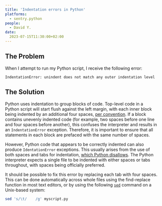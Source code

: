 ```yaml
---
title: 'Indentation errors in Python'
platforms: 
  - sentry.python
people: 
  - David Y.
date: 
  2023-07-15T11:30:00+02:00
---
```


## The Problem

When I attempt to run my Python script, I receive the following error:

```
IndentationError: unindent does not match any outer indentation level
```

## The Solution

Python uses indentation to group blocks of code. Top-level code in a Python script will start flush against the left margin, with each inner block being indented by an additional four spaces, [per convention](https://peps.python.org/pep-0008/#indentation). If a block contains unevenly indented code (for example, two spaces before one line and four spaces before another), this confuses the interpreter and results in an `IndentationError` exception. Therefore, it is important to ensure that all statements in each block are prefaced with the same number of spaces.

However, Python code that appears to be correctly indented can also produce `IdentationError` exceptions. This usually arises from the use of both spaces and tabs for indentation, [which Python disallows](https://peps.python.org/pep-0008/#tabs-or-spaces). The Python interpreter expects a single file to be indented with either spaces or tabs throughout, with spaces being officially preferred.

It should be possible to fix this error by replacing each tab with four spaces. This can be done automatically across whole files using the find-replace function in most text editors, or by using the following [`sed`](https://en.wikipedia.org/wiki/Sed) command on a Unix-based system:

```bash
sed 's/\t/    /g' myscript.py
```
